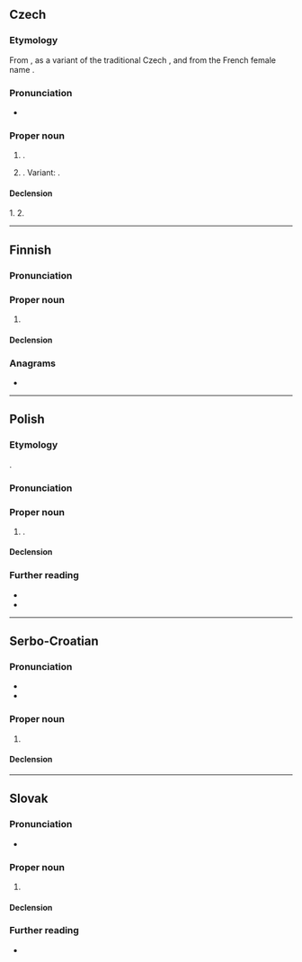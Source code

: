 ==Czech==
{{wikipedia|lang=cs}}

===Etymology===
From {{der|cs|fr|Nicolas}}, as a variant of the traditional Czech {{m|cs|Mikuláš}}, and from the French female name {{m|fr|Nicole}}.

===Pronunciation===
* {{cs-IPA|nykola}}

===Proper noun===
{{head|cs|proper noun|g=m|g2=f}}

# {{given name|cs|male|eq=Nicholas}}.
# {{given name|cs|female|eq=Nicole}}. Variant: {{l|cs|Nikol}}.

====Declension====
1. {{cs-decl-noun-auto|ma|Niko|l|a}}
2. {{cs-decl-noun-auto|f|Niko|l|a}}

----

==Finnish==

===Pronunciation===
{{fi-pronunciation}}

===Proper noun===
{{fi-proper noun}}

# {{surname|fi}}

====Declension====
{{fi-decl-kulkija|Nikol|a}}

===Anagrams===
* {{anagrams|fi|a=aiklno|Alinko|Ilanko|Inkola|alkion|kaloin|kilona|kolani|kolina|lainko|lakion|lakoin|lianko|linkoa|loikan|lokain|lokani|lokina|olkain|olkani|olkina}}

----

==Polish==
{{wp|lang=pl}}

===Etymology===
{{bor+|pl|fr|Nicole}}.

===Pronunciation===
{{pl-p|a=LL-Q809 (pol)-Olaf-Nikola.wav}}

===Proper noun===
{{pl-proper noun|f}}

# {{given name|pl|female|eq=Nicole}}.

====Declension====
{{pl-decl-noun-f}}

===Further reading===
* {{R:pl:WSJP}}
* {{R:pl:PWN}}

----

==Serbo-Croatian==

===Pronunciation===
* {{IPA|sh|/nǐkola/}}
* {{hyphenation|sh|Ni|ko|la}}

===Proper noun===
{{sh-proper noun|g=m|head=Nìkola}}

# {{given name|sh|male|eq=Nicholas}}

====Declension====
{{sh-decl-noun-unc
|Nikola
|Nikole
|Nikoli
|Nikolu
|Nikola
|Nikoli
|Nikolom
}}

----

==Slovak==

===Pronunciation===
* {{IPA|sk|/ˈnikɔɫa/}}

===Proper noun===
{{sk-proper noun|g=f|gen=Nikoly|pl=Nikoly|decl=žena}}

# {{given name|sk|female|eq=Nicholas}}

====Declension====
{{sk-decl-noun|Nikola|Nikoly|Nikole|Nikolu|Nikole|Nikolou|Nikoly|Nikol|Nikolám|Nikoly|Nikolách|Nikolami}}

===Further reading===
* {{R:SDK}}